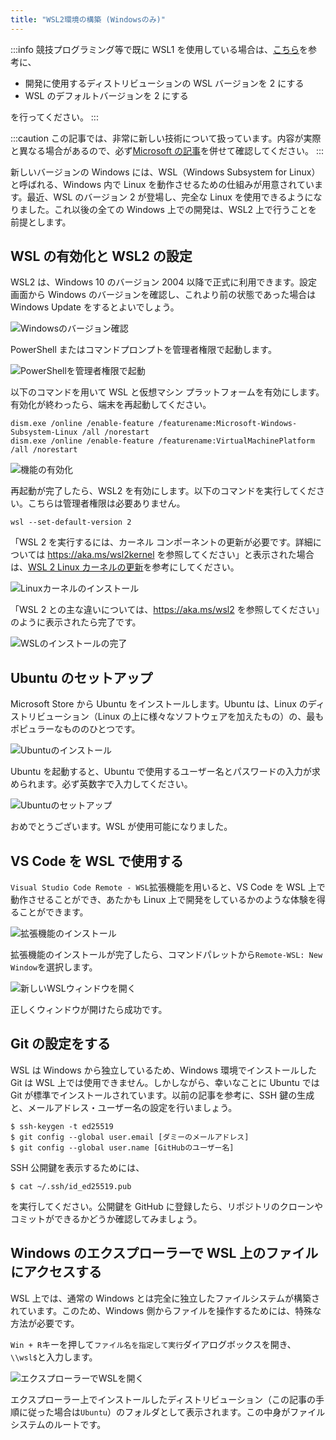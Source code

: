 ```yaml
---
title: "WSL2環境の構築 (Windowsのみ)"
---
```


:::info
競技プログラミング等で既に WSL1 を使用している場合は、[こちら](https://docs.microsoft.com/ja-jp/windows/wsl/install-win10#set-your-distribution-version-to-wsl-1-or-wsl-2)を参考に、

- 開発に使用するディストリビューションの WSL バージョンを 2 にする
- WSL のデフォルトバージョンを 2 にする

を行ってください。
:::

:::caution
この記事では、非常に新しい技術について扱っています。内容が実際と異なる場合があるので、必ず[Microsoft の記事](https://docs.microsoft.com/ja-jp/windows/wsl/install-win10)を併せて確認してください。
:::

新しいバージョンの Windows には、WSL（Windows Subsystem for Linux）と呼ばれる、Windows 内で Linux を動作させるための仕組みが用意されています。最近、WSL のバージョン 2 が登場し、完全な Linux を使用できるようになりました。これ以後の全ての Windows 上での開発は、WSL2 上で行うことを前提とします。

## WSL の有効化と WSL2 の設定

WSL2 は、Windows 10 のバージョン 2004 以降で正式に利用できます。設定画面から Windows のバージョンを確認し、これより前の状態であった場合は Windows Update をするとよいでしょう。

![Windowsのバージョン確認](02/check-windows-version.png)

PowerShell またはコマンドプロンプトを管理者権限で起動します。

![PowerShellを管理者権限で起動](02/start-powershell-as-admin.png)

以下のコマンドを用いて WSL と仮想マシン プラットフォームを有効にします。有効化が終わったら、端末を再起動してください。

```
dism.exe /online /enable-feature /featurename:Microsoft-Windows-Subsystem-Linux /all /norestart
dism.exe /online /enable-feature /featurename:VirtualMachinePlatform /all /norestart
```

![機能の有効化](02/enable-wsl-and-vmplatform.png)

再起動が完了したら、WSL2 を有効にします。以下のコマンドを実行してください。こちらは管理者権限は必要ありません。

```
wsl --set-default-version 2
```

「WSL 2 を実行するには、カーネル コンポーネントの更新が必要です。詳細については https://aka.ms/wsl2kernel を参照してください」と表示された場合は、[WSL 2 Linux カーネルの更新](https://aka.ms/wsl2kernel)を参考にしてください。

![Linuxカーネルのインストール](02/install-linux-kernel.png)

「WSL 2 との主な違いについては、https://aka.ms/wsl2 を参照してください」のように表示されたら完了です。

![WSLのインストールの完了](02/wsl-completed.png)

## Ubuntu のセットアップ

Microsoft Store から Ubuntu をインストールします。Ubuntu は、Linux のディストリビューション（Linux の上に様々なソフトウェアを加えたもの）の、最もポピュラーなもののひとつです。

![Ubuntuのインストール](02/install-ubuntu.png)

Ubuntu を起動すると、Ubuntu で使用するユーザー名とパスワードの入力が求められます。必ず英数字で入力してください。

![Ubuntuのセットアップ](02/ubuntu-setup.png)

おめでとうございます。WSL が使用可能になりました。

## VS Code を WSL で使用する

`Visual Studio Code Remote - WSL`拡張機能を用いると、VS Code を WSL 上で動作させることができ、あたかも Linux 上で開発をしているかのような体験を得ることができます。

![拡張機能のインストール](02/install-remote-wsl.png)

拡張機能のインストールが完了したら、コマンドパレットから`Remote-WSL: New Window`を選択します。

![新しいWSLウィンドウを開く](02/wsl-new-window.png)

正しくウィンドウが開けたら成功です。

## Git の設定をする

WSL は Windows から独立しているため、Windows 環境でインストールした Git は WSL 上では使用できません。しかしながら、幸いなことに Ubuntu では Git が標準でインストールされています。以前の記事を参考に、SSH 鍵の生成と、メールアドレス・ユーザー名の設定を行いましょう。

```
$ ssh-keygen -t ed25519
$ git config --global user.email [ダミーのメールアドレス]
$ git config --global user.name [GitHubのユーザー名]
```

SSH 公開鍵を表示するためには、

```
$ cat ~/.ssh/id_ed25519.pub
```

を実行してください。公開鍵を GitHub に登録したら、リポジトリのクローンやコミットができるかどうか確認してみましょう。

## Windows のエクスプローラーで WSL 上のファイルにアクセスする

WSL 上では、通常の Windows とは完全に独立したファイルシステムが構築されています。このため、Windows 側からファイルを操作するためには、特殊な方法が必要です。

`Win + R`キーを押して`ファイル名を指定して実行`ダイアログボックスを開き、`\\wsl$`と入力します。

![エクスプローラーでWSLを開く](02/show-wsl-in-explorer.png)

エクスプローラー上でインストールしたディストリビューション（この記事の手順に従った場合は`Ubuntu`）のフォルダとして表示されます。この中身がファイルシステムのルートです。
